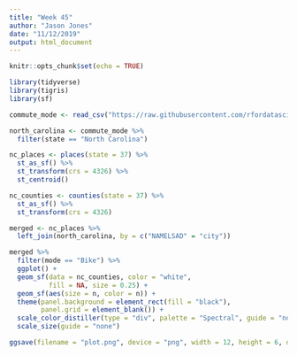 ```yaml
---
title: "Week 45"
author: "Jason Jones"
date: "11/12/2019"
output: html_document
---
```



```r
knitr::opts_chunk$set(echo = TRUE)
```


```r
library(tidyverse)
library(tigris)
library(sf)

```


```r
commute_mode <- read_csv("https://raw.githubusercontent.com/rfordatascience/tidytuesday/master/data/2019/2019-11-05/commute.csv")

```


```r
north_carolina <- commute_mode %>%
  filter(state == "North Carolina")
```


```r
nc_places <- places(state = 37) %>%
  st_as_sf() %>%
  st_transform(crs = 4326) %>%
  st_centroid()
```


```r
nc_counties <- counties(state = 37) %>%
  st_as_sf() %>%
  st_transform(crs = 4326)
```


```r
merged <- nc_places %>%
  left_join(north_carolina, by = c("NAMELSAD" = "city"))

merged %>%
  filter(mode == "Bike") %>%
  ggplot() +
  geom_sf(data = nc_counties, color = "white",
          fill = NA, size = 0.25) +
  geom_sf(aes(size = n, color = n)) +
  theme(panel.background = element_rect(fill = "black"),
        panel.grid = element_blank()) +
  scale_color_distiller(type = "div", palette = "Spectral", guide = "none") +
  scale_size(guide = "none")

ggsave(filename = "plot.png", device = "png", width = 12, height = 6, dpi = 320)
```
























